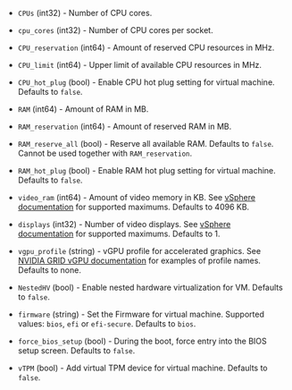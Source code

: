 <!-- Code generated from the comments of the HardwareConfig struct in builder/vsphere/common/step_hardware.go; DO NOT EDIT MANUALLY -->

- `CPUs` (int32) - Number of CPU cores.

- `cpu_cores` (int32) - Number of CPU cores per socket.

- `CPU_reservation` (int64) - Amount of reserved CPU resources in MHz.

- `CPU_limit` (int64) - Upper limit of available CPU resources in MHz.

- `CPU_hot_plug` (bool) - Enable CPU hot plug setting for virtual machine. Defaults to `false`.

- `RAM` (int64) - Amount of RAM in MB.

- `RAM_reservation` (int64) - Amount of reserved RAM in MB.

- `RAM_reserve_all` (bool) - Reserve all available RAM. Defaults to `false`. Cannot be used together
  with `RAM_reservation`.

- `RAM_hot_plug` (bool) - Enable RAM hot plug setting for virtual machine. Defaults to `false`.

- `video_ram` (int64) - Amount of video memory in KB. See [vSphere documentation](https://docs.vmware.com/en/VMware-vSphere/7.0/com.vmware.vsphere.vm_admin.doc/GUID-789C3913-1053-4850-A0F0-E29C3D32B6DA.html)
  for supported maximums. Defaults to 4096 KB.

- `displays` (int32) - Number of video displays. See [vSphere documentation](https://docs.vmware.com/en/VMware-vSphere/7.0/com.vmware.vsphere.vm_admin.doc/GUID-789C3913-1053-4850-A0F0-E29C3D32B6DA.html)
  for supported maximums. Defaults to 1.

- `vgpu_profile` (string) - vGPU profile for accelerated graphics. See [NVIDIA GRID vGPU documentation](https://docs.nvidia.com/grid/latest/grid-vgpu-user-guide/index.html#configure-vmware-vsphere-vm-with-vgpu)
  for examples of profile names. Defaults to none.

- `NestedHV` (bool) - Enable nested hardware virtualization for VM. Defaults to `false`.

- `firmware` (string) - Set the Firmware for virtual machine. Supported values: `bios`, `efi` or `efi-secure`. Defaults to `bios`.

- `force_bios_setup` (bool) - During the boot, force entry into the BIOS setup screen. Defaults to `false`.

- `vTPM` (bool) - Add virtual TPM device for virtual machine. Defaults to `false`.

<!-- End of code generated from the comments of the HardwareConfig struct in builder/vsphere/common/step_hardware.go; -->
